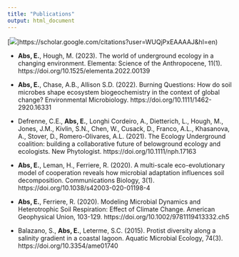 ```yaml
---
title: "Publications"
output: html_document
---
```


[<img src="icons8-google-scholar.png">]https://scholar.google.com/citations?user=WUQjPxEAAAAJ&hl=en) 

- **Abs, E.**, Hough, M. (2023). The world of underground ecology in a changing environment. Elementa: Science of the Anthropocene, 11(1). https://doi.org/10.1525/elementa.2022.00139

- **Abs, E.**, Chase, A.B., Allison S.D. (2022). Burning Questions: How do soil microbes shape ecosystem biogeochemistry in the context of global change? Environmental Microbiology. https://doi.org/10.1111/1462-2920.16331

- Defrenne, C.E., **Abs, E.**, Longhi Cordeiro, A., Dietterich, L., Hough, M., Jones, J.M., Kivlin, S.N., Chen, W., Cusack, D., Franco, A.L., Khasanova, A., Stover, D., Romero-Olivares, A.L. (2021). The Ecology Underground coalition: building a collaborative future of belowground ecology and ecologists. New Phytologist.
https://doi.org/10.1111/nph.17163

- **Abs, E.**, Leman, H., Ferriere, R. (2020). A multi-scale eco-evolutionary model of cooperation reveals how microbial adaptation influences soil decomposition. Communications Biology, 3(1). https://doi.org/10.1038/s42003-020-01198-4

- **Abs, E.**, Ferriere, R. (2020). Modeling Microbial Dynamics and Heterotrophic Soil Respiration: Effect of Climate Change. American Geophysical Union, 103-129. https://doi.org/10.1002/9781119413332.ch5

- Balazano, S., **Abs, E.**, Leterme, S.C. (2015). Protist diversity along a salinity gradient in a coastal lagoon. Aquatic Microbial Ecology, 74(3). https://doi.org/10.3354/ame01740
